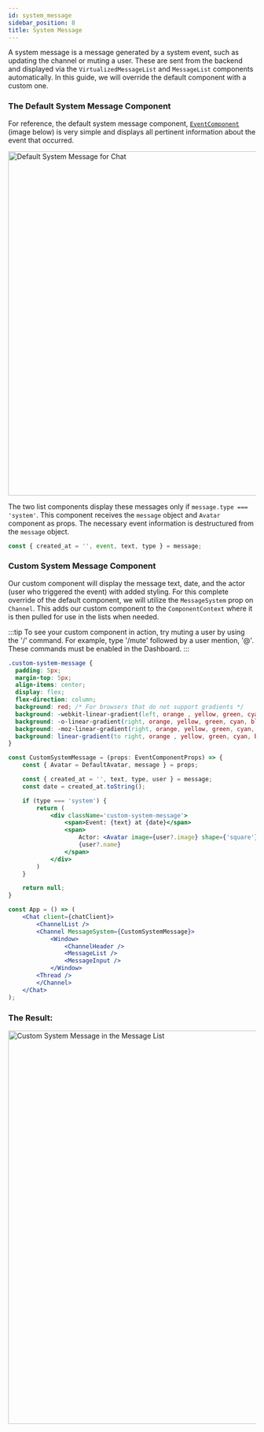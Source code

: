 ```yaml
---
id: system_message
sidebar_position: 8
title: System Message
---
```



A system message is a message generated by a system event, such as updating the channel or muting a user. These are sent from the backend and displayed via the `VirtualizedMessageList` and `MessageList` components automatically.
In this guide, we will override the default component with a custom one.

### The Default System Message Component

For reference, the default system message component, [`EventComponent`](https://github.com/GetStream/stream-chat-react/blob/master/src/components/EventComponent/EventComponent.tsx) (image below) is very simple and displays all pertinent information about the event that occurred.

<img src={SystemMessage} alt='Default System Message for Chat' width='700' />

The two list components display these messages only if `message.type === 'system'`. This component receives the `message` object and `Avatar` component as props. The necessary event information is destructured from the `message` object.

```jsx
const { created_at = '', event, text, type } = message;
```

### Custom System Message Component

Our custom component will display the message text, date, and the actor (user who triggered the event) with added styling. For this complete override of the default component, we will utilize the `MessageSystem` prop on `Channel`. This adds our custom component to the `ComponentContext` where it
is then pulled for use in the lists when needed.

:::tip
To see your custom component in action, try muting a user by using the '/' command. For example, type '/mute' followed by a user mention, '@'. These commands must be enabled in the Dashboard.
:::

```css
.custom-system-message {
  padding: 5px;
  margin-top: 5px;
  align-items: center;
  display: flex;
  flex-direction: column;
  background: red; /* For browsers that do not support gradients */
  background: -webkit-linear-gradient(left, orange , yellow, green, cyan, blue, violet); /* For Safari 5.1 to 6.0 */
  background: -o-linear-gradient(right, orange, yellow, green, cyan, blue, violet); /* For Opera 11.1 to 12.0 */
  background: -moz-linear-gradient(right, orange, yellow, green, cyan, blue, violet); /* For Firefox 3.6 to 15 */
  background: linear-gradient(to right, orange , yellow, green, cyan, blue, violet); /* Standard syntax (must be last) */
}
```

```jsx
const CustomSystemMessage = (props: EventComponentProps) => {
    const { Avatar = DefaultAvatar, message } = props;

    const { created_at = '', text, type, user } = message;
    const date = created_at.toString();

    if (type === 'system') {
        return (
            <div className='custom-system-message'>
                <span>Event: {text} at {date}</span>
                <span>
                    Actor: <Avatar image={user?.image} shape={'square'} size={20} />
                    {user?.name}
                </span>
            </div>
        )
    }

    return null;
}

const App = () => (
    <Chat client={chatClient}>
        <ChannelList />
        <Channel MessageSystem={CustomSystemMessage}>
            <Window>
                <ChannelHeader />
                <MessageList />
                <MessageInput />
            </Window>
        <Thread />
        </Channel>
    </Chat>
);
```


### The Result:

<img src={CustomSystemMessage} alt='Custom System Message in the Message List' width='800' />
